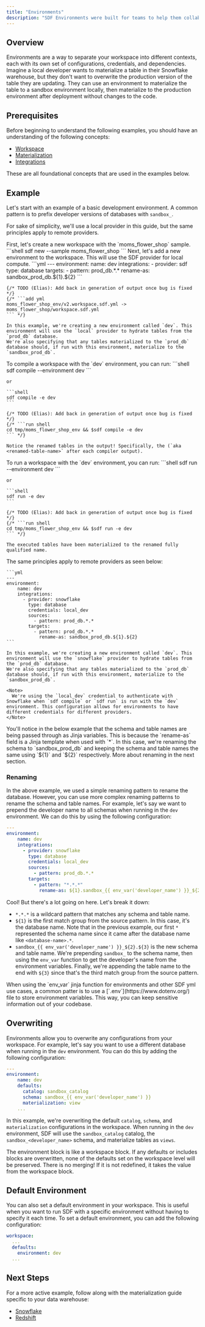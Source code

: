 ```yaml
---
title: "Environments"
description: "SDF Environments were built for teams to help them collaborate, isolate, and maintain development, staging, and production environments."
---
```


## Overview

Environments are a way to separate your workspace into different contexts, each with its own set of configurations, credentials, and dependencies. Imagine a local developer wants to materialize a table in their Snowflake warehouse, but they don't want to overwrite the production version of the table they are updating. 
They can use an environment to materialize the table to a sandbox environment locally, then materialize to the production environment after deployment without changes to the code.

## Prerequisites

Before beginning to understand the following examples, you should have an understanding of the following concepts:

- [Workspace](/guide/setup/workspaces)
- [Materialization](/guide/setup/materialization)
- [Integrations](/guide/setup/integrations)

These are all foundational concepts that are used in the examples below.

## Example

Let's start with an example of a basic development environment. A common pattern is to prefix developer versions of databases with `sandbox_`.

For sake of simplicity, we'll use a local provider in this guide, but the same principles apply to remote providers.

<Steps>
  <Step title="Setup Moms Flower Shop">
    First, let's create a new workspace with the `moms_flower_shop` sample.
    ```shell
    sdf new --sample moms_flower_shop
    ```

  </Step>
  <Step title="Add an Environment">
    Next, let's add a new environment to the workspace. This will use the SDF provider for local compute.
    ```yml
    ---
    environment:
        name: dev
        integrations:
          - provider: sdf
            type: database
            targets:
              - pattern: prod_db.*.*
                rename-as: sandbox_prod_db.${1}.${2}
    ```

    {/* TODO (Elias): Add back in generation of output once bug is fixed */}
    {/* ```add yml 
    moms_flower_shop_env/v2.workspace.sdf.yml -> moms_flower_shop/workspace.sdf.yml
    ``` */}

    In this example, we're creating a new environment called `dev`. This environment will use the `local` provider to hydrate tables from the `prod_db` database. 
    We're also specifying that any tables materialized to the `prod_db` database should, if run with this environment, materialize to the `sandbox_prod_db`.
  </Step>
  <Step title="Compile with the Environment">
    To compile a workspace with the `dev` environment, you can run:
    ```shell
    sdf compile --environment dev
    ```

    or 

    ```shell
    sdf compile -e dev
    ```

    {/* TODO (Elias): Add back in generation of output once bug is fixed */}
    {/* ```run shell 
    cd tmp/moms_flower_shop_env && $sdf compile -e dev
    ``` */}

    Notice the renamed tables in the output! Specifically, the (`aka <renamed-table-name>` after each compiler output).
  </Step>
  <Step title="Run with the Environment">
    To run a workspace with the `dev` environment, you can run:
    ```shell
    sdf run --environment dev
    ```

    or 

    ```shell
    sdf run -e dev
    ```

    {/* TODO (Elias): Add back in generation of output once bug is fixed */}
    {/* ```run shell 
    cd tmp/moms_flower_shop_env && $sdf run -e dev
    ``` */}

    The executed tables have been materialized to the renamed fully qualified name.
  </Step>
  <Step title="(Optional) Test on a Remote Provider">
    The same principles apply to remote providers as seen below:

    ```yml
    ---
    environment:
        name: dev
        integrations:
          - provider: snowflake
            type: database
            credentials: local_dev
            sources:
              - pattern: prod_db.*.*
            targets:
              - pattern: prod_db.*.*
                rename-as: sandbox_prod_db.${1}.${2}
    ```

    In this example, we're creating a new environment called `dev`. This environment will use the `snowflake` provider to hydrate tables from the `prod_db` database. 
    We're also specifying that any tables materialized to the `prod_db` database should, if run with this environment, materialize to the `sandbox_prod_db`.

    <Note>
      We're using the `local_dev` credential to authenticate with Snowflake when `sdf compile` or `sdf run` is run with the `dev` environment. This configuration allows for environments to have different credentials for different providers.
    </Note>
  </Step>
</Steps>


<Note>
You'll notice in the below example that the schema and table names are being passed through as Jinja variables. 
This is because the `rename-as` field is a Jinja template when used with `*`. In this case, we're renaming the 
schema to `sandbox_prod_db` and keeping the schema and table names the same using `${1}` and `${2}` respectively. 
More about renaming in the next section.
</Note>

### Renaming

In the above example, we used a simple renaming pattern to rename the database. However, you can use more complex renaming patterns to rename the schema and table names. For example, let's say we want to prepend the developer name to all schemas when running in the `dev` environment. We can do this by using the following configuration:

```yml
---
environment:
    name: dev
    integrations:
      - provider: snowflake
        type: database
        credentials: local_dev
        sources:
          - pattern: prod_db.*.*
        targets:
          - pattern: "*.*.*"
            rename-as: ${1}.sandbox_{{ env_var('developer_name') }}_${2}.${3}
```
         
Cool! But there's a lot going on here. Let's break it down:

- `*.*.*` is a wildcard pattern that matches any schema and table name.
- `${1}` is the first match group from the source pattern. In this case, it's the database name. Note that in the previous example, our first `*` represented the schema name since it came after the database name like `<database-name>.*`.
- `sandbox_{{ env_var('developer_name') }}_${2}.${3}` is the new schema and table name. We're prepending `sandbox_` to the schema name, then using the `env_var` function to get the developer's name from the environment variables. Finally, we're appending the table name to the end with `${3}` since that's the third match group from the source pattern.

<Tip>
  When using the `env_var` jinja function for environments and other SDF yml use cases, a common patter is to use a [`.env`](https://www.dotenv.org/) file to store environment variables. This way, you can keep sensitive information out of your codebase.
</Tip>

## Overwriting

Environments allow you to overwrite any configurations from your workspace. For example, let's say you want to use a different database when running in the `dev` environment. You can do this by adding the following configuration:

```yml
---
environment:
    name: dev
    defaults:
      catalog: sandbox_catalog
      schema: sandbox_{{ env_var('developer_name') }}
      materialization: view
    ...
```

In this example, we're overwriting the default `catalog`, `schema`, and `materialization` configurations in the workspace. When running in the `dev` environment, SDF will use the `sandbox_catalog` catalog, the `sandbox_<developer_name>` schema, and materialize tables as `views`.

<Warning>
  The environment block is like a workspace block. If any defaults or includes blocks are overwritten, none of the defaults set on the workspace level will be preserved. There is no merging! If it is not redefined, it takes the value from the workspace block.
</Warning>

## Default Environment

You can also set a default environment in your workspace. This is useful when you want to run SDF with a specific environment without having to specify it each time. To set a default environment, you can add the following configuration:

```yml
workspace:
  ...
  defaults:
    environment: dev
  ...
```

## Next Steps

For a more active example, follow along with the materialization guide specific to your data warehouse:

- [Snowflake](/integrations/snowflake)
- [Redshift](/integrations/redshift)
